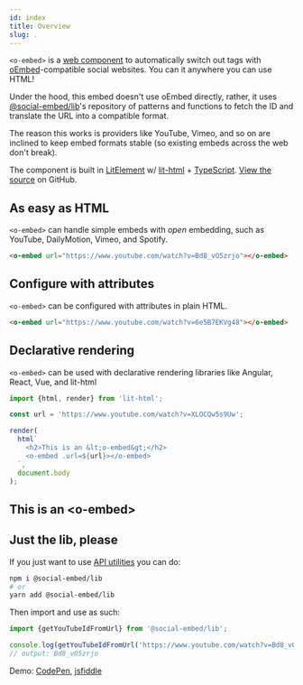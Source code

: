 ```yaml
---
id: index
title: Overview
slug: .
---
```


`<o-embed>` is a [web component] to automatically switch out tags with
[oEmbed]-compatible social websites. You can it anywhere you can use HTML!

Under the hood, this embed doesn't use oEmbed directly, rather, it uses [@social-embed/lib](../lib/index.mdx)'s
repository of patterns and functions to fetch the ID and translate the URL into a compatible format.

The reason this works is providers like YouTube, Vimeo, and so on are inclined to keep embed
formats stable (so existing embeds across the web don't break).

The component is built in [LitElement] w/ [lit-html] + [TypeScript]. [View the source](https://github.com/social-embed/social-embed/tree/master/packages/wc) on GitHub.

[web component]: https://developer.mozilla.org/en-US/docs/Web/Web_Components
[oembed]: https://oembed.com/
[LitElement]: https://lit-element.polymer-project.org/
[lit-html]: https://lit-html.polymer-project.org/
[TypeScript]: https://www.typescriptlang.org/

## As easy as HTML

`<o-embed>` can handle simple embeds with _open_ embedding, such as YouTube, DailyMotion,
Vimeo, and Spotify.

```html
<o-embed url="https://www.youtube.com/watch?v=Bd8_vO5zrjo"></o-embed>
```

<o-embed url="https://www.youtube.com/watch?v=Bd8_vO5zrjo"></o-embed>

## Configure with attributes

`<o-embed>` can be configured with attributes in plain HTML.

```html
<o-embed url="https://www.youtube.com/watch?v=6e5B7EKVg48"></o-embed>
```

<o-embed url="https://www.youtube.com/watch?v=6e5B7EKVg48"></o-embed>

## Declarative rendering

`<o-embed>` can be used with declarative rendering libraries like Angular, React, Vue, and lit-html

```js
import {html, render} from 'lit-html';

const url = 'https://www.youtube.com/watch?v=XLOCQw5s9Uw';

render(
  html`
    <h2>This is an &lt;o-embed&gt;</h2>
    <o-embed .url=${url}></o-embed>
  `,
  document.body
);
```

<h2>This is an &lt;o-embed&gt;</h2>
<o-embed url="https://www.youtube.com/watch?v=XLOCQw5s9Uw"></o-embed>

## Just the lib, please

If you just want to use [API utilities](/api/) you can do:

```bash
npm i @social-embed/lib
# or
yarn add @social-embed/lib
```

Then import and use as such:

```typescript
import {getYouTubeIdFromUrl} from '@social-embed/lib';

console.log(getYouTubeIdFromUrl('https://www.youtube.com/watch?v=Bd8_vO5zrjo'));
// output: Bd8_vO5zrjo
```

Demo: [CodePen](https://codepen.io/attachment/pen/VwPPrNq),
[jsfiddle](https://jsfiddle.net/gitpull/pcLagbsm/)
